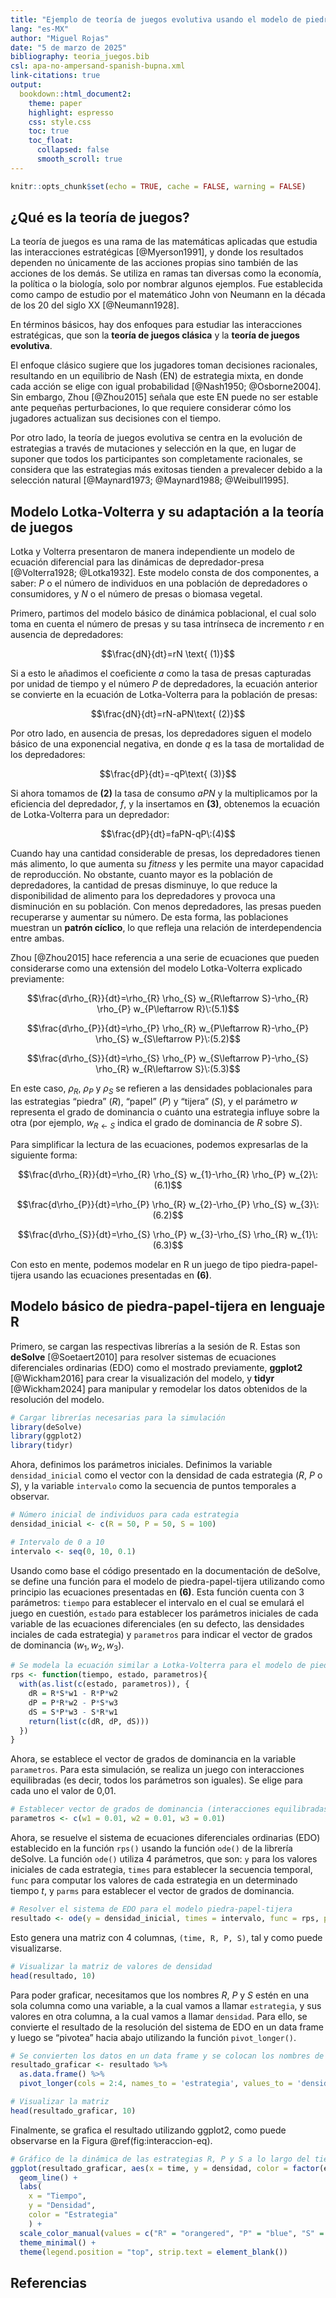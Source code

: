 ```yaml
---
title: "Ejemplo de teoría de juegos evolutiva usando el modelo de piedra-papel-tijera"
lang: "es-MX"
author: "Miguel Rojas"
date: "5 de marzo de 2025"
bibliography: teoria_juegos.bib
csl: apa-no-ampersand-spanish-bupna.xml
link-citations: true
output:
  bookdown::html_document2:
    theme: paper
    highlight: espresso
    css: style.css
    toc: true
    toc_float:
      collapsed: false
      smooth_scroll: true
---
```


```r
knitr::opts_chunk$set(echo = TRUE, cache = FALSE, warning = FALSE)
```

## ¿Qué es la teoría de juegos?

La teoría de juegos es una rama de las matemáticas aplicadas que estudia las interacciones estratégicas [@Myerson1991], y donde los resultados dependen no únicamente de las acciones propias sino también de las acciones de los demás. Se utiliza en ramas tan diversas como la economía, la política o la biología, solo por nombrar algunos ejemplos. Fue establecida como campo de estudio por el matemático John von Neumann en la década de los 20 del siglo XX [@Neumann1928].

En términos básicos, hay dos enfoques para estudiar las interacciones estratégicas, que son la **teoría de juegos clásica** y la **teoría de juegos evolutiva**.

El enfoque clásico sugiere que los jugadores toman decisiones racionales, resultando en un equilibrio de Nash (EN) de estrategia mixta, en donde cada acción se elige con igual probabilidad [@Nash1950; @Osborne2004]. Sin embargo, Zhou [@Zhou2015] señala que este EN puede no ser estable ante pequeñas perturbaciones, lo que requiere considerar cómo los jugadores actualizan sus decisiones con el tiempo.

Por otro lado, la teoría de juegos evolutiva se centra en la evolución de estrategias a través de mutaciones y selección en la que, en lugar de suponer que todos los participantes son completamente racionales, se considera que las estrategias más exitosas tienden a prevalecer debido a la selección natural [@Maynard1973; @Maynard1988; @Weibull1995].

## Modelo Lotka-Volterra y su adaptación a la teoría de juegos

Lotka y Volterra presentaron de manera independiente un modelo de ecuación diferencial para las dinámicas de depredador-presa [@Volterra1928; @Lotka1932]. Este modelo consta de dos componentes, a saber: $P$ o el número de individuos en una población de depredadores o consumidores, y $N$ o el número de presas o biomasa vegetal.

Primero, partimos del modelo básico de dinámica poblacional, el cual solo toma en cuenta el número de presas y su tasa intrínseca de incremento $r$ en ausencia de depredadores:

$$\frac{dN}{dt}=rN \text{ (1)}$$

Si a esto le añadimos el coeficiente $a$ como la tasa de presas capturadas por unidad de tiempo y el número $P$ de depredadores, la ecuación anterior se convierte en la ecuación de Lotka-Volterra para la población de presas:

$$\frac{dN}{dt}=rN-aPN\text{ (2)}$$

Por otro lado, en ausencia de presas, los depredadores siguen el modelo básico de una exponencial negativa, en donde $q$ es la tasa de mortalidad de los depredadores:

$$\frac{dP}{dt}=-qP\text{ (3)}$$

Si ahora tomamos de **(2)** la tasa de consumo $aPN$ y la multiplicamos por la eficiencia del depredador, $f$, y la insertamos en **(3)**, obtenemos la ecuación de Lotka-Volterra para un depredador:

$$\frac{dP}{dt}=faPN-qP\:(4)$$

Cuando hay una cantidad considerable de presas, los depredadores tienen más alimento, lo que aumenta su *fitness* y les permite una mayor capacidad de reproducción. No obstante, cuanto mayor es la población de depredadores, la cantidad de presas disminuye, lo que reduce la disponibilidad de alimento para los depredadores y provoca una disminución en su población. Con menos depredadores, las presas pueden recuperarse y aumentar su número. De esta forma, las poblaciones muestran un **patrón cíclico**, lo que refleja una relación de interdependencia entre ambas.

Zhou [@Zhou2015] hace referencia a una serie de ecuaciones que pueden considerarse como una extensión del modelo Lotka-Volterra explicado previamente:

$$\frac{d\rho_{R}}{dt}=\rho_{R} \rho_{S}  w_{R\leftarrow S}-\rho_{R} \rho_{P}  w_{P\leftarrow R}\:(5.1)$$

$$\frac{d\rho_{P}}{dt}=\rho_{P} \rho_{R}  w_{P\leftarrow R}-\rho_{P} \rho_{S}  w_{S\leftarrow P}\:(5.2)$$

$$\frac{d\rho_{S}}{dt}=\rho_{S} \rho_{P}  w_{S\leftarrow P}-\rho_{S} \rho_{R}  w_{R\leftarrow S}\:(5.3)$$

En este caso, $\rho_{R}$, $\rho_{P}$ y $\rho_{S}$ se refieren a las densidades poblacionales para las estrategias "piedra" ($R$), "papel" ($P$) y "tijera" ($S$), y el parámetro $w$ representa el grado de dominancia o cuánto una estrategia influye sobre la otra (por ejemplo, $w_{R\leftarrow S}$ indica el grado de dominancia de $R$ sobre $S$).

Para simplificar la lectura de las ecuaciones, podemos expresarlas de la siguiente forma:

$$\frac{d\rho_{R}}{dt}=\rho_{R} \rho_{S}  w_{1}-\rho_{R} \rho_{P}  w_{2}\:(6.1)$$

$$\frac{d\rho_{P}}{dt}=\rho_{P} \rho_{R}  w_{2}-\rho_{P} \rho_{S}  w_{3}\:(6.2)$$

$$\frac{d\rho_{S}}{dt}=\rho_{S} \rho_{P}  w_{3}-\rho_{S} \rho_{R}  w_{1}\:(6.3)$$

Con esto en mente, podemos modelar en R un juego de tipo piedra-papel-tijera usando las ecuaciones presentadas en **(6)**.

## Modelo básico de piedra-papel-tijera en lenguaje R

Primero, se cargan las respectivas librerías a la sesión de R. Estas son **deSolve** [@Soetaert2010] para resolver sistemas de ecuaciones diferenciales ordinarias (EDO) como el mostrado previamente, **ggplot2** [@Wickham2016] para crear la visualización del modelo, y **tidyr** [@Wickham2024] para manipular y remodelar los datos obtenidos de la resolución del modelo.

```r
# Cargar librerías necesarias para la simulación
library(deSolve)
library(ggplot2)
library(tidyr)
```

Ahora, definimos los parámetros iniciales. Definimos la variable `densidad_inicial` como el vector con la densidad de cada estrategia ($R$, $P$ o $S$), y la variable `intervalo` como la secuencia de puntos temporales a observar.

```r
# Número inicial de individuos para cada estrategia
densidad_inicial <- c(R = 50, P = 50, S = 100)

# Intervalo de 0 a 10
intervalo <- seq(0, 10, 0.1)
```

Usando como base el código presentado en la documentación de deSolve, se define una función para el modelo de piedra-papel-tijera utilizando como principio las ecuaciones presentadas en **(6)**. Esta función cuenta con 3 parámetros: `tiempo` para establecer el intervalo en el cual se emulará el juego en cuestión, `estado` para establecer los parámetros iniciales de cada variable de las ecuaciones diferenciales (en su defecto, las densidades inciales de cada estrategia) y `parametros` para indicar el vector de grados de dominancia $\left(w_{1}, w_{2}, w_{3}\right)$.

```r
# Se modela la ecuación similar a Lotka-Volterra para el modelo de piedra-papel-tijera
rps <- function(tiempo, estado, parametros){
  with(as.list(c(estado, parametros)), {
    dR = R*S*w1 - R*P*w2
    dP = P*R*w2 - P*S*w3
    dS = S*P*w3 - S*R*w1
    return(list(c(dR, dP, dS)))
  })
}
```

Ahora, se establece el vector de grados de dominancia en la variable `parametros`. Para esta simulación, se realiza un juego con interacciones equilibradas (es decir, todos los parámetros son iguales). Se elige para cada uno el valor de 0,01.

```r
# Establecer vector de grados de dominancia (interacciones equilibradas)
parametros <- c(w1 = 0.01, w2 = 0.01, w3 = 0.01)
```

Ahora, se resuelve el sistema de ecuaciones diferenciales ordinarias (EDO) establecido en la función `rps()` usando la función `ode()` de la librería deSolve. La función `ode()` utiliza 4 parámetros, que son: `y` para los valores iniciales de cada estrategia, `times` para establecer la secuencia temporal, `func` para computar los valores de cada estrategia en un determinado tiempo $t$, y `parms` para establecer el vector de grados de dominancia.

```r
# Resolver el sistema de EDO para el modelo piedra-papel-tijera
resultado <- ode(y = densidad_inicial, times = intervalo, func = rps, parms = parametros)
```

Esto genera una matriz con 4 columnas, `(time, R, P, S)`, tal y como puede visualizarse.

```r
# Visualizar la matriz de valores de densidad
head(resultado, 10)
```

Para poder graficar, necesitamos que los nombres $R$, $P$ y $S$ estén en una sola columna como una variable, a la cual vamos a llamar `estrategia`, y sus valores en otra columna, a la cual vamos a llamar `densidad`. Para ello, se convierte el resultado de la resolución del sistema de EDO en un data frame y luego se "pivotea" hacia abajo utilizando la función `pivot_longer()`.

```r
# Se convierten los datos en un data frame y se colocan los nombres de las estrategias en una columna y sus valores de densidad en otra
resultado_graficar <- resultado %>%
  as.data.frame() %>%
  pivot_longer(cols = 2:4, names_to = 'estrategia', values_to = 'densidad')

# Visualizar la matriz
head(resultado_graficar, 10)
```

Finalmente, se grafica el resultado utilizando ggplot2, como puede observarse en la Figura \@ref(fig:interaccion-eq).

```r
# Gráfico de la dinámica de las estrategias R, P y S a lo largo del tiempo
ggplot(resultado_graficar, aes(x = time, y = densidad, color = factor(estrategia, levels = c('R','P','S')))) +
  geom_line() +
  labs(
    x = "Tiempo",
    y = "Densidad",
    color = "Estrategia"
    ) +
  scale_color_manual(values = c("R" = "orangered", "P" = "blue", "S" = "yellow3")) +
  theme_minimal() +
  theme(legend.position = "top", strip.text = element_blank())
```

## Referencias